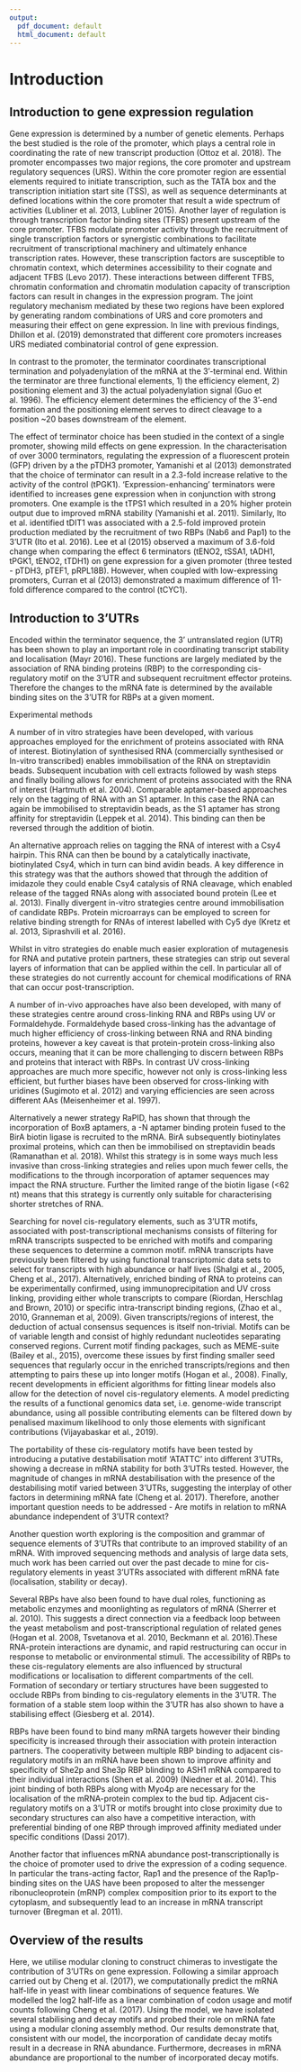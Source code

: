 ```yaml
---
output:
  pdf_document: default
  html_document: default
---
```

# Introduction

## Introduction to gene expression regulation 
Gene expression is determined by a number of genetic elements. Perhaps the best studied is the role of the promoter, which plays a central role in coordinating the rate of new transcript production (Ottoz et al. 2018). The promoter encompasses two major regions, the core promoter and upstream regulatory sequences (URS). Within the core promoter region are essential elements required to initiate transcription, such as the TATA box and the transcription initiation start site (TSS), as well as sequence determinants at defined locations within the core promoter that result a wide spectrum of activities (Lubliner et al. 2013, Lubliner 2015). Another layer of regulation is through transcription factor binding sites (TFBS) present upstream of the core promoter. TFBS modulate promoter activity through the recruitment of single transcription factors or synergistic combinations to facilitate recruitment of transcriptional machinery and ultimately enhance transcription rates. However, these transcription factors are susceptible to chromatin context, which determines accessibility to their cognate and adjacent TFBS (Levo 2017). These interactions between different TFBS, chromatin conformation and chromatin modulation capacity of transcription factors can result in changes in the expression program. The joint regulatory mechanism mediated by these two regions have been explored by generating random combinations of URS and core promoters and measuring their effect on gene expression. In line with previous findings, Dhillon et al. (2019) demonstrated that different core promoters increases URS mediated combinatorial control of gene expression. 

In contrast to the promoter, the terminator coordinates transcriptional termination and polyadenylation of the mRNA at the 3’-terminal end. Within the terminator are three functional elements, 1) the efficiency element, 2) positioning element and 3) the actual polyadenylation signal (Guo et al. 1996). The efficiency element determines the efficiency of the 3’-end formation and the positioning element serves to direct cleavage to a position ~20 bases downstream of the element. 

The effect of terminator choice has been studied in the context of a single promoter, showing mild effects on gene expression. In the characterisation of over 3000 terminators, regulating the expression of a fluorescent protein (GFP) driven by a the pTDH3 promoter, Yamanishi et al (2013) demonstrated that the choice of terminator can result in a 2.3-fold increase relative to the activity of the control (tPGK1). ‘Expression-enhancing’ terminators were identified to increases gene expression when in conjunction with strong promoters. One example is the tTPS1 which resulted in a 20% higher protein output due to improved mRNA stability (Yamanishi et al. 2011). Similarly, Ito et al. identified tDIT1 was associated with a 2.5-fold improved protein production mediated by the recruitment of two RBPs (Nab6 and Pap1) to the 3’UTR (Ito et al. 2016). Lee et al (2015) observed a maximum of 3.6-fold change when comparing the effect 6 terminators (tENO2, tSSA1, tADH1, tPGK1, tENO2, tTDH1) on gene expression for a given promoter (three tested - pTDH3, pTEF1, pRPL18B). However, when coupled with low-expressing promoters, Curran et al (2013) demonstrated a maximum difference of 11-fold difference compared to the control (tCYC1). 

## Introduction to 3'UTRs
Encoded within the terminator sequence, the 3’ untranslated region (UTR) has been shown to play an important role in coordinating transcript stability and localisation (Mayr 2016). These functions are largely mediated by the association of RNA binding proteins (RBP) to the corresponding cis-regulatory motif on the 3’UTR and subsequent recruitment effector proteins. Therefore the changes to the mRNA fate is determined by the available binding sites on the 3’UTR for RBPs at a given moment. 


Experimental methods

A number of in vitro strategies have been developed, with various approaches employed for the enrichment of proteins associated with RNA of interest. Biotinylation of synthesised RNA (commercially synthesised or In-vitro transcribed) enables immobilisation of the RNA on streptavidin beads. Subsequent incubation with cell extracts followed by wash steps and finally boiling allows for enrichment of proteins associated with the RNA of interest (Hartmuth et al. 2004). Comparable aptamer-based approaches rely on the tagging of RNA with an S1 aptamer. In this case the RNA can again be immobilised to streptavidin beads, as the S1 aptamer has strong affinity for streptavidin (Leppek et al. 2014). This binding can then be reversed through the addition of biotin.

An alternative approach relies on tagging the RNA of interest with a Csy4 hairpin. This RNA can then be bound by a catalytically inactivate, biotinylated Csy4, which in turn can bind avidin beads. A key difference in this strategy was that the authors showed that through the addition of imidazole they could enable Csy4 catalysis of RNA cleavage, which enabled release of the tagged RNAs along with associated bound protein (Lee et al. 2013). Finally divergent in-vitro strategies centre around immobilisation of candidate RBPs. Protein microarrays can be employed to screen for relative binding strength for RNAs of interest labelled with Cy5 dye (Kretz et al. 2013, Siprashvili et al. 2016).

Whilst in vitro strategies do enable much easier exploration of mutagenesis for RNA and putative protein partners, these strategies can strip out several layers of information that can be applied within the cell. In particular all of these strategies do not currently account for chemical modifications of RNA that can occur post-transcription.

A number of in-vivo approaches have also been developed, with many of these strategies centre around cross-linking RNA and RBPs using UV or Formaldehyde. Formaldehyde based cross-linking has the advantage of much higher efficiency of cross-linking between RNA and RNA binding proteins, however a key caveat is that protein-protein cross-linking also occurs, meaning that it can be more challenging to discern between RBPs and proteins that interact with RBPs. In contrast UV cross-linking approaches are much more specific, however not only is cross-linking less efficient, but further biases have been observed for cross-linking with uridines (Sugimoto et al. 2012) and varying efficiencies are seen across different AAs (Meisenheimer et al. 1997).

Alternatively a newer strategy RaPID, has shown that through the incorporation of BoxB aptamers, a -N aptamer binding protein fused to the BirA biotin ligase is recruited to the mRNA. BirA subsequently biotinylates proximal proteins, which can then be immobilised on streptavidin beads (Ramanathan et al. 2018). Whilst this strategy is in some ways much less invasive than cross-linking strategies and relies upon much fewer cells, the modifications to the through incorporation of aptamer sequences may impact the RNA structure. Further the limited range of the biotin ligase (<62 nt) means that this strategy is currently only suitable for characterising shorter stretches of RNA.

Searching for novel cis-regulatory elements, such as 3’UTR motifs, associated with post-transcriptional mechanisms consists of filtering for mRNA transcripts suspected to be enriched with motifs and comparing these sequences to determine a common motif.  mRNA transcripts have previously been filtered by using functional transcriptomic data sets to select for transcripts with high abundance or half lives (Shalgi et al., 2005, Cheng et al., 2017). Alternatively, enriched binding of RNA to proteins can be experimentally confirmed, using immunoprecipitation and UV cross linking, providing either whole transcripts to compare (Riordan, Herschlag and Brown, 2010) or specific intra-transcript binding regions, (Zhao et al., 2010, Granneman et al, 2009). Given transcripts/regions of interest, the deduction of actual consensus sequences is itself non-trivial.  Motifs can be of variable length and consist of highly redundant nucleotides separating conserved regions. Current motif finding packages, such as MEME-suite (Bailey et al., 2015), overcome these issues by first finding smaller seed sequences that regularly occur in the enriched transcripts/regions and then attempting to pairs these up into longer motifs (Hogan et al., 2008). Finally, recent developments in efficient algorithms for fitting linear models also allow for the detection of  novel cis-regulatory elements. A model predicting the results of a functional genomics data set, i.e. genome-wide transcript abundance, using all possible contributing elements can be filtered down by penalised maximum likelihood to only those elements with significant contributions (Vijayabaskar et al., 2019).

The portability of these cis-regulatory motifs have been tested by introducing a putative destabilisation motif ‘ATATTC’ into different 3’UTRs, showing a decrease in mRNA stability for both 3’UTRs tested. However, the magnitude of changes in mRNA destabilisation with the presence of the destabilising motif varied between 3’UTRs, suggesting the interplay of other factors in determining mRNA fate (Cheng et al. 2017). Therefore, another important question needs to be addressed - Are motifs in relation to mRNA abundance independent of 3’UTR context?

Another question worth exploring is the composition and grammar of sequence elements of 3’UTRs that contribute to an improved stability of an mRNA. With improved sequencing methods and analysis of large data sets, much work has been carried out over the past decade to mine for cis-regulatory elements in yeast 3’UTRs associated with different mRNA fate (localisation, stability or decay).

Several RBPs have also been found to have dual roles, functioning as metabolic enzymes and moonlighting as regulators of mRNA (Sherrer et al. 2010). This suggests a direct connection via a feedback loop between the yeast metabolism and post-transcriptional regulation of related genes (Hogan et al. 2008, Tsvetanova et al. 2010, Beckmann et al. 2016).These RNA-protein interactions are dynamic, and rapid restructuring can occur in response to metabolic or environmental stimuli. The accessibility of RBPs to these cis-regulatory elements are also influenced by structural modifications or localisation to different compartments of the cell. Formation of secondary or tertiary structures have been suggested to occlude RBPs from binding to cis-regulatory elements in the 3’UTR. The formation of a  stable stem loop within the 3’UTR has also shown to have a stabilising effect (Giesberg et al. 2014). 

RBPs have been found to bind many mRNA targets however their binding specificity is increased through their association with protein interaction partners. The cooperativity between multiple RBP binding to adjacent cis-regulatory motifs in an mRNA have been shown to improve affinity and specificity of She2p and She3p RBP blinding to ASH1 mRNA compared to their individual interactions (Shen et al.  2009) (Niedner et al. 2014). This joint binding of both RBPs along with Myo4p are necessary for the localisation of the mRNA-protein complex to the bud tip. Adjacent cis-regulatory motifs on a 3’UTR or motifs brought into close proximity due to secondary structures can also have a competitive interaction, with preferential binding of one RBP through improved affinity mediated under specific conditions (Dassi 2017). 

Another factor that influences mRNA abundance post-transcriptionally is the choice of promoter used to drive the expression of a coding sequence. In particular the trans-acting factor, Rap1 and the presence of the Rap1p-binding sites on the UAS have been proposed to alter the messenger ribonucleoprotein (mRNP) complex composition prior to its export to the cytoplasm, and subsequently lead to an increase in mRNA transcript turnover (Bregman et al. 2011).

## Overview of the results

Here, we utilise modular cloning to construct chimeras to investigate the contribution of 3’UTRs on gene expression. Following a similar approach carried out by Cheng et al. (2017), we computationally predict the mRNA half-life in yeast with linear combinations of sequence features. We modelled the log2 half-life as a linear combination of codon usage and motif counts following Cheng et al. (2017). Using the model, we have isolated several stabilising and decay motifs and probed their role on mRNA fate using a modular cloning assembly method. Our results demonstrate that, consistent with our model, the incorporation of candidate decay motifs result in a decrease in RNA abundance. Furthermore, decreases in mRNA abundance are proportional to the number of incorporated decay motifs. 
